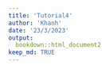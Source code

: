```yaml
---
title: 'Tutorial4'
author: 'Khanh'
date: '23/3/2023'
output:
  bookdown::html_document2
keep_md: TRUE
---
```

